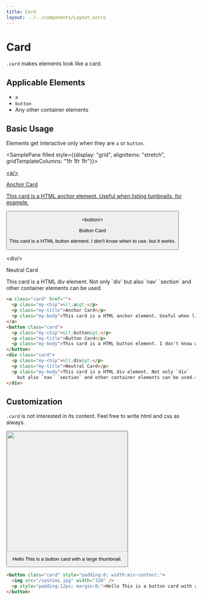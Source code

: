 ```yaml
---
title: Card
layout: ../../components/Layout.astro
---
```



# Card

`.card` makes elements look like a card.

## Applicable Elements

- `a`
- `button`
- Any other container elements

## Basic Usage

Elements get interactive only when they are `a` or `button`.

<SamplePane filled style={{display: "grid", alignItems: "stretch", gridTemplateColumns: "1fr 1fr 1fr"}}>
  <a class="card" href="">
    <p class="my-chip">&lt;a/&gt;</p>
    <p class="my-title">Anchor Card</p>
    <p class="my-body">This card is a HTML anchor element. Useful when listing tumbnails, for example.</p>
  </a>
  <button class="card">
    <p class="my-chip">&lt;button/&gt;</p>
    <p class="my-title">Button Card</p>
    <p class="my-body">This card is a HTML button element. I don't know when to use, but it works.</p>
  </button>
  <div class="card">
    <p class="my-chip">&lt;div/&gt;</p>
    <p class="my-title">Neutral Card</p>
    <p class="my-body">This card is a HTML div element. Not only `div` but also `nav` `section` and other container elements can be used.</p>
  </div>
</SamplePane>

```html
<a class="card" href="">
  <p class="my-chip">&lt;a&gt;</p>
  <p class="my-title">Anchor Card</p>
  <p class="my-body">This card is a HTML anchor element. Useful when listing tumbnails, for example.</p>
</a>
<button class="card">
  <p class="my-chip">&lt;button&gt;</p>
  <p class="my-title">Button Card</p>
  <p class="my-body">This card is a HTML button element. I don't know when to use, but it works.</p>
</button>
<div class="card">
  <p class="my-chip">&lt;div&gt;</p>
  <p class="my-title">Neutral Card</p>
  <p class="my-body">This card is a HTML div element. Not only `div`
    but also `nav` `section` and other container elements can be used.</p>
</div>
```

## Customization

`.card` is not interested in its content.
Feel free to write html and css as always.

<SamplePane filled>
  <button class="card" style="padding:0; width:min-content;">
    <img src="/sashimi.jpg" width="320" />
    <p style="padding:12px; margin:0;">Hello This is a button card with a large thumbnail.</p>
  </button>
</SamplePane>

```html
<button class="card" style="padding:0; width:min-content;">
  <img src="/sashimi.jpg" width="320" />
  <p style="padding:12px; margin:0;">Hello This is a button card with a large thumbnail.</p>
</button>
```
